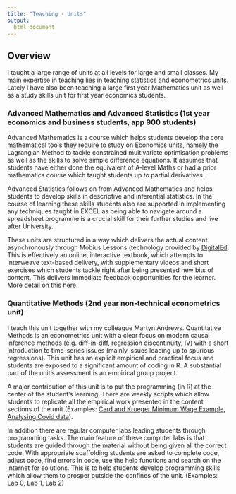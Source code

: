 ```yaml
---
title: "Teaching - Units"
output:
  html_document
---
```


## Overview

I taught a large range of units at all levels for large and small classes. My main expertise in teaching lies in teaching statistics and econometrics units. Lately I have also been teaching a large first year Mathematics unit as well as a study skills unit for first year economics students.

### Advanced Mathematics and Advanced Statistics (1st year economics and business students, app 900 students)

Advanced Mathematics is a course which helps students develop the core mathematical tools they require to study on Economics units, namely the Lagrangian Method to tackle constrained multivariate optimisation problems as well as the skills to solve simple difference equations. It assumes that students have either done the equivalent of A-level Maths or had a prior mathematics course which taught students up to partial derivatives.

Advanced Statistics follows on from Advanced Mathematics and helps students to develop skills in descriptive and inferential statistics. In the course of learning these skills students also are supported in implementing any techniques taught in EXCEL as being able to navigate around a spreadsheet programme is a crucial skill for their further studies and live after University.

These units are structured in a way which delivers the actual content asynchronously through Mobius Lessons (technology provided by [DigitalEd](https://www.digitaled.com/mobius). This is effectively an online, interactive textbook, which attempts to interweave text-based delivery, with supplementary videos and short exercises which students tackle right after being presented new bits of content. This delivers immediate feedback opportunities for the learner. More detail on this [here](https://datasquad.github.io/ralffbecker/Teaching_General.html).

### Quantitative Methods (2nd year non-technical econometrics unit)

I teach this unit together with my colleague Martyn Andrews. Quantitative Methods is an econometrics unit with a clear focus on modern causal inference methods (e.g. diff-in-diff, regression discontinuity, IV) with a short introduction to time-series issues (mainly issues leading up to spurious regressions). This unit has an explicit empirical and practical focus and students are exposed to a significant amount of coding in R. A substantial part of the unit’s assessment is an empirical group project.

A major contribution of this unit is to put the programming (in R) at the center of the student's learning. There are weekly scripts which allow students to replicate all the empirical work presented in the content sections of the unit (Examples: [Card and Krueger Minimum Wage Example](docs/CardKrueger.pdf){target="_blank"}, [Analysing Covid data](docs/Data_Intro_2_Covid_new.pdf){target="_blank"}). 

In addition there are regular computer labs leading students through programming tasks. The main feature of these computer labs is that students are guided through the material without being given all the correct code. With appropriate scaffolding students are asked to complete code, adjust code, find errors in code, use the help functions and search on the internet for solutions. This is to help students develop programming skills which allow them to prosper outside the confines of the unit. (Examples: [Lab 0](docs/Comp_Lab_0.pdf){target="_blank"}, [Lab 1](docs/Comp_Lab_1.pdf){target="_blank"}, [Lab 2](docs/Comp_Lab_2.pdf){target="_blank"})



